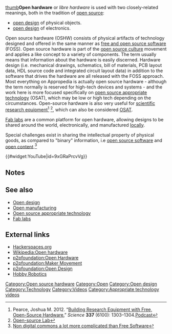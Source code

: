 [[image:Oshw-logo.png|thumb]]'''Open hardware''' or ''libre hardware'' is used with two closely-related meanings, both in the tradition of [[open source]]:
* [[open design]] of physical objects.
* [[open design]] of electronics.

Open source hardware (OSHW) consists of physical artifacts of technology designed and offered in the same manner as [http://en.wikipedia.org/wiki/Free_and_open_source_software free and open source software] (FOSS). Open source hardware is part of the [http://en.wikipedia.org/wiki/Open_source_culture open source culture] movement and applies a like concept to a variety of components. The term usually means that information about the hardware is easily discerned. Hardware design (i.e. mechanical drawings, schematics, bill of materials, PCB layout data, HDL source code and integrated circuit layout data) in addition to the software that drives the hardware are all released with the FOSS approach. Most everything on Appropedia is actually open source hardware - although the term normally is reserved for high-tech devices and systems - and the work here is more focused specifically on [[open source appropriate technology]] (OSAT), which may be low or high tech depending on the circumstances. Open-source hardware is also very useful for [[Building research equipment with free, open-source hardware| scientific research equipment]]<ref>Pearce, Joshua M. 2012. “[http://www.sciencemag.org/content/337/6100/1303.summary Building Research Equipment with Free, Open-Source Hardware.]” ''Science'' '''337''' (6100): 1303–1304.[http://www.sciencemag.org/content/337/6100/1303/suppl/DC1 Podcast] </ref> <ref> [[Open-source Lab]]</ref>, which can also be considered [[OSAT]].
<references/>

[[Fab labs]] are a common platform for open hardware, allowing designs to be shared around the world, electronically, and manufactured [[locally]].

Special challenges exist in sharing the intellectual property of physical goods, as compared to "binary" information, i.e [[open source software]] and [[open content]].<ref>[http://stop.zona-m.net/2010/11/non-digital-commons-a-lot-more-complicated-than-free-software/ Non digital commons a lot more complicated than Free Software]</ref>

{{#widget:YouTube|id=9xGRaPrcvVg}}
== Notes ==
<small><references/></small>

== See also ==
* [[Open design]]
* [[Open manufacturing]]
* [[Open source appropriate technology]]
* [[Fab labs]]

== External links ==
* [http://hackerspaces.org/wiki/List_of_Hacker_Spaces Hackerspaces.org]
* [[Wikipedia:Open hardware]]
* [[p2pfoundation:Open Hardware]]
* [[p2pfoundation:Maker Movement]]
* [[p2pfoundation:Open Design]]
* [http://www.glacialwanderer.com/hobbyrobotics Hobby Robotics] 

[[Category:Open source hardware]]
[[Category:Open]]
[[Category:Open design]]
[[Category:Technology]]
[[Category:Videos]]
[[Category:Appropriate technology videos]]